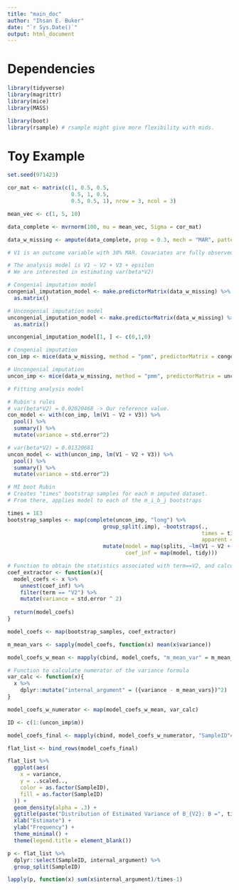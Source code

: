 ```yaml
---
title: "main_doc"
author: "Ihsan E. Buker"
date: "`r Sys.Date()`"
output: html_document
---
```

# Dependencies 
```r
library(tidyverse)
library(magrittr)
library(mice)
library(MASS)

library(boot)
library(rsample) # rsample might give more flexibility with mids. 
```

# Toy Example 
```r
set.seed(971423)

cor_mat <- matrix(c(1, 0.5, 0.5, 
                    0.5, 1, 0.5, 
                    0.5, 0.5, 1), nrow = 3, ncol = 3)

mean_vec <- c(1, 5, 10)

data_complete <- mvrnorm(100, mu = mean_vec, Sigma = cor_mat)

data_w_missing <- ampute(data_complete, prop = 0.3, mech = "MAR", patterns = c(0, 1, 1))$amp

# V1 is an outcome variable with 30% MAR. Covariates are fully observed. 

# The analysis model is V1 ~ V2 + V3 + epsilon 
# We are interested in estimating var(beta*V2)

# Congenial imputation model 
congenial_imputation_model <- make.predictorMatrix(data_w_missing) %>%
  as.matrix()

# Uncongenial imputation model 
uncongenial_imputation_model <- make.predictorMatrix(data_w_missing) %>%
  as.matrix()

uncongenial_imputation_model[1, ] <- c(0,1,0)

# Congenial imputation 
con_imp <- mice(data_w_missing, method = "pmm", predictorMatrix = congenial_imputation_model)

# Uncongenial imputation 
uncon_imp <- mice(data_w_missing, method = "pmm", predictorMatrix = uncongenial_imputation_model)

# Fitting analysis model 

# Rubin's rules 
# var(beta*V2) = 0.02020468 -> Our reference value. 
con_model <- with(con_imp, lm(V1 ~ V2 + V3)) %>%
  pool() %>%
  summary() %>%
  mutate(variance = std.error^2)

# var(beta*V2) = 0.01320681
uncon_model <- with(uncon_imp, lm(V1 ~ V2 + V3)) %>%
  pool() %>%
  summary() %>%
  mutate(variance = std.error^2)

# MI boot Rubin 
# Creates "times" bootstrap samples for each m imputed dataset. 
# From there, applies model to each of the m_i_b_j bootstraps

times = 1E3
bootstrap_samples <- map(complete(uncon_imp, "long") %>%
                              group_split(.imp), ~bootstraps(., 
                                                             times = times, 
                                                             apparent = FALSE) %>% 
                              mutate(model = map(splits, ~lm(V1 ~ V2 + V3, data = .)), 
                                     coef_inf = map(model, tidy)))

# Function to obtain the statistics associated with term==V2, and calculate var.  
coef_extractor <- function(x){
  model_coefs <- x %>%
    unnest(coef_inf) %>%
    filter(term == "V2") %>%
    mutate(variance = std.error ^ 2)
  
  return(model_coefs)
}

model_coefs <- map(bootstrap_samples, coef_extractor)

m_mean_vars <- sapply(model_coefs, function(x) mean(x$variance)) 

model_coefs_w_mean <- mapply(cbind, model_coefs, "m_mean_var" = m_mean_vars, SIMPLIFY = F)

# Function to calculate numerator of the variance formula 
var_calc <- function(x){
  x %>%
    dplyr::mutate("internal_argument" = ({variance - m_mean_vars})^2)
}

model_coefs_w_numerator <- map(model_coefs_w_mean, var_calc)

ID <- c(1:(uncon_imp$m))

model_coefs_final <- mapply(cbind, model_coefs_w_numerator, "SampleID"=ID, SIMPLIFY=F)

flat_list <- bind_rows(model_coefs_final)

flat_list %>%
  ggplot(aes(
    x = variance,
    y = ..scaled..,
    color = as.factor(SampleID),
    fill = as.factor(SampleID)
  )) +
  geom_density(alpha = .3) +
  ggtitle(paste("Distribution of Estimated Variance of B_{V2}: B =", times, sep = "")) +
  xlab("Estimate") +
  ylab("Frequency") +
  theme_minimal() +
  theme(legend.title = element_blank())

p <- flat_list %>%
  dplyr::select(SampleID, internal_argument) %>%
  group_split(SampleID) 

lapply(p, function(x) sum(x$internal_argument)/times-1)
```